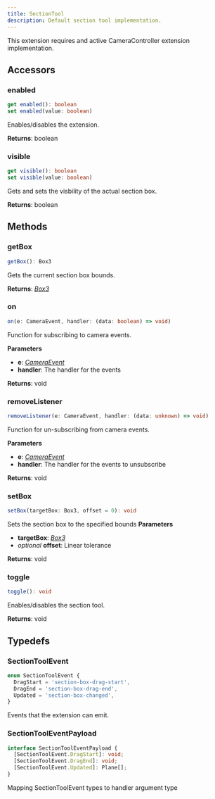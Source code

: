 ```yaml
---
title: SectionTool
description: Default section tool implementation.
---
```


<Warning>
  This extension requires and active CameraController extension implementation.
</Warning>

## Accessors

### enabled

```typescript
get enabled(): boolean
set enabled(value: boolean)
```

Enables/disables the extension.

**Returns**: boolean

### visible

```typescript
get visible(): boolean
set visible(value: boolean)
```

Gets and sets the visbility of the actual section box.

**Returns**: boolean

## Methods

### getBox

```typescript
getBox(): Box3
```

Gets the current section box bounds.

**Returns**: [_Box3_](https://threejs.org/docs/index.html?q=box3#api/en/math/Box3)

### on

```typescript
on(e: CameraEvent, handler: (data: boolean) => void)
```

Function for subscribing to camera events.

**Parameters**

- **e**: [_CameraEvent_](/developers/viewer/extensions/camera-controller-api#cameraevent)
- **handler**: The handler for the events

**Returns**: void

### removeListener

```typescript
removeListener(e: CameraEvent, handler: (data: unknown) => void)
```

Function for un-subscribing from camera events.

**Parameters**

- **e**: [_CameraEvent_](/developers/viewer/extensions/camera-controller-api#cameraevent)
- **handler**: The handler for the events to unsubscribe

**Returns**: void

### setBox

```typescript
setBox(targetBox: Box3, offset = 0): void
```

Sets the section box to the specified bounds
**Parameters**

- **targetBox**: [_Box3_](https://threejs.org/docs/index.html?q=box3#api/en/math/Box3)
- _optional_ **offset**: Linear tolerance

**Returns**: void

### toggle

```typescript
toggle(): void
```

Enables/disables the section tool.

**Returns**: void

## Typedefs

### SectionToolEvent

```typescript
enum SectionToolEvent {
  DragStart = 'section-box-drag-start',
  DragEnd = 'section-box-drag-end',
  Updated = 'section-box-changed',
}
```

Events that the extension can emit.

### SectionToolEventPayload

```typescript
interface SectionToolEventPayload {
  [SectionToolEvent.DragStart]: void;
  [SectionToolEvent.DragEnd]: void;
  [SectionToolEvent.Updated]: Plane[];
}
```

Mapping SectionToolEvent types to handler argument type
